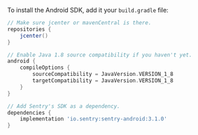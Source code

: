 To install the Android SDK, add it your `build.gradle` file:

```groovy {filename:build.gradle}
// Make sure jcenter or mavenCentral is there.
repositories {
    jcenter()
}

// Enable Java 1.8 source compatibility if you haven't yet.
android {
    compileOptions {
        sourceCompatibility = JavaVersion.VERSION_1_8
        targetCompatibility = JavaVersion.VERSION_1_8
    }
}

// Add Sentry's SDK as a dependency.
dependencies {
    implementation 'io.sentry:sentry-android:3.1.0'
}
```
